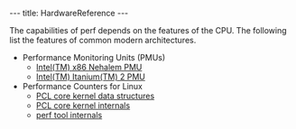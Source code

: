 ---
title: HardwareReference
---

The capabilities of perf depends on the features of the CPU. The following list the features of common modern architectures.

* Performance Monitoring Units (PMUs)
** [[Nehalem | Intel(TM) x86 Nehalem PMU]]
** [[Montecito | Intel(TM) Itanium(TM) 2 PMU]]
* Performance Counters for Linux
** [[PCLstruct| PCL core kernel data structures]]
** [[PCL internals | PCL core kernel internals]]
** [[perf internals | perf tool internals]]